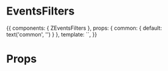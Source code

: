 
<Meta title="Organisms/EventsFilters" component={ZEventsFilters} />

# EventsFilters

<Preview>
  <Story name="Common">
    {{
        components: { ZEventsFilters },
        props: {
          common: {
            default: text('common', '')
          }
        },
        template: `<ZEventsFilters />`,
    }}
  </Story>
</Preview>

# Props

<Props of={ZEventsFilters} />
